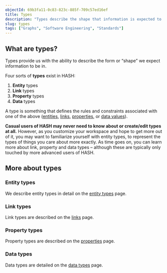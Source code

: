 ```yaml
---
objectId: 69b3fa11-0c83-823c-885f-709c57ed16ef
title: Types
description: "Types describe the shape that information is expected to take, through rules and constraints associated with it."
slug: types
tags: ["Graphs", "Software Engineering", "Standards"]
---
```


## What are types?

Types provide us with the ability to describe the form or “shape” we expect information to be in.

Four sorts of **types** exist in HASH:

1. **Entity** types
1. **Link** types
1. **Property** types
1. **Data** types

A type is something that defines the rules and constraints associated with one of the above ([entities](/glossary/entities), [links](/glossary/links), [properties](/glossary/properties), or [data values](/glossary/values)).

**Casual users of HASH may never need to know about or create/edit types at all.** However, as you customize your workspace and hope to get more out of it, you may want to familiarize yourself with entity types, to represent the types of things you care about more exactly. As time goes on, you can learn more about link, property and data types – although these are typically only touched by more advanced users of HASH.

## More about types

### Entity types

We describe entity types in detail on the [entity types](/glossary/entity-types) page.

### Link types

Link types are described on the [links](/glossary/links#link-types) page.

### Property types

Property types are described on the [properties](/glossary/properties#property-types) page.

### Data types

Data types are detailed on the [data types](/glossary/data-types) page.
